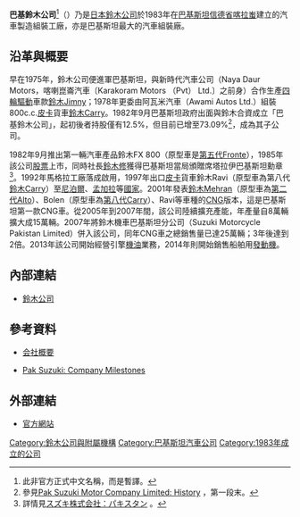 {{Infobox company
| name           = 巴基鈴木公司<br>Pak Suzuki Motor Company Limited
| logo           = [[File:Suzuki_Motor_Corporation_logo.svg|150px]]
| type           = [[上市公司|上市公司]]
| traded_as      = KSE: PSMC
| company_slogan = 生活的方式（Way of Life）
| foundation     = 1983年
| predecessor    = 
| location       = {{PAK}}[[信德省|信德省]][[喀拉蚩|喀拉蚩]]
| key_people     = 社長：永尾博文
| industry       = [[汽車|汽車]]製造業
| products       = 汽車
| capital        = 8億2,299萬[[巴基斯坦盧比|巴基斯坦盧比]]（2014年12月）
| revenue        = 41,033,012美元（2014年9月）
| net_income     = 1,610,452美元（2014年9月）
| num_employees  = 約1,200人（2014年12月） 
| parent         = [[鈴木公司|鈴木公司]]
| homepage       = {{URL|http://www.paksuzuki.com.pk/}}
}}
'''巴基鈴木公司'''<ref>此非官方正式中文名稱，而是暫譯。</ref>（{{lang-en|Pak Suzuki Motor Company Limited}}）乃是[[日本|日本]][[鈴木公司|鈴木公司]]於1983年在[[巴基斯坦|巴基斯坦]][[信德省|信德省]][[喀拉蚩|喀拉蚩]]建立的汽車製造組裝工廠，亦是巴基斯坦最大的汽車組裝廠。

== 沿革與概要 ==
早在1975年，鈴木公司便進軍巴基斯坦，與新時代汽車公司（Naya Daur Motors，喀喇崑崙汽車〔Karakoram Motors （Pvt） Ltd.〕之前身）合作生產[[四輪驅動|四輪驅動]]車款[[鈴木Jimny|鈴木Jimny]]；1978年更委由阿瓦米汽車（Awami Autos Ltd.）組裝800c.c.[[皮卡|皮卡]]貨車[[鈴木Carry|鈴木Carry]]。1982年9月巴基斯坦政府出面與鈴木合資成立「巴基鈴木公司」，起初後者持股僅有12.5%，但目前已增至73.09%<ref>參見{{en}}[http://www.paksuzuki.com.pk/Automobile/Pages/History.aspx Pak Suzuki Motor Company Limited: History] {{Wayback|url=http://www.paksuzuki.com.pk/Automobile/Pages/History.aspx |date=20131220002834 }}，第一段末。</ref>，成為其子公司。

1982年9月推出第一輛汽車產品鈴木FX 800（原型車是[[鈴木Fronte#第五代SS30/SS40/SS80型（1979年-1984年）|第五代Fronte]]），1985年該公司[[股票|股票]]上市，同時社長[[鈴木修_(企業家)|鈴木修]]獲得巴基斯坦當局頒贈席塔拉伊巴基斯坦勳章<ref>詳情見{{en}}[http://saiyo.suzuki.co.jp/graduate/global/pakistan/index.html スズキ株式会社：パキスタン] {{webarchive|url=https://web.archive.org/web/20150120123319/http://saiyo.suzuki.co.jp/graduate/global/pakistan/index.html |date=2015-01-20 }}。</ref>。1992年馬格拉工廠落成啟用，1997年出口[[皮卡|皮卡]]貨車鈴木Ravi（原型車為第八代[[鈴木Carry|鈴木Carry]]）至[[尼泊爾|尼泊爾]]、[[孟加拉|孟加拉]]等[[國家|國家]]。2001年發表[[鈴木Mehran|鈴木Mehran]]（原型車為[[鈴木Alto#第二代CA71V/72V/CC71V/72V型（1984年-1988年）|第二代Alto]]）、Bolen（原型車為[[鈴木Carry#第八代DA71T/DB71T/DA81T/DA41T/DB41T/DA51T/DB51T系（1985年-1991年）|第八代Carry]]）、Ravi等車種的[[壓縮天然氣|CNG]]版本，這是巴基斯坦第一款CNG車。從2005年到2007年間，該公司陸續擴充產能，年產量自8萬輛擴大成15萬輛。2007年將鈴木機車巴基斯坦分公司（Suzuki Motorcycle Pakistan Limited）併入該公司，同年CNG車之總銷售量已達25萬輛；3年後達到2倍。2013年該公司開始經營引擎[[機油|機油]]業務，2014年則開始銷售船舶用[[發動機|發動機]]。

== 內部連結 ==
* [[鈴木公司|鈴木公司]]

== 參考資料 ==
* {{ja}}[https://web.archive.org/web/20150120132030/http://www.globalsuzuki.com/corporate/outline/pdf/company_profile_2014.pdf 会社概要]
* {{en}}[http://www.paksuzuki.com.pk/Automobile/Pages/Milestone.aspx Pak Suzuki: Company Milestones] {{Wayback|url=http://www.paksuzuki.com.pk/Automobile/Pages/Milestone.aspx |date=20110924130316 }}
{{reflist}}

== 外部連結 ==
* {{en}}[http://www.paksuzuki.com.pk/ 官方網站] {{Wayback|url=http://www.paksuzuki.com.pk/ |date=20090414154524 }}

[[Category:鈴木公司與附屬機構|Category:鈴木公司與附屬機構]]
[[Category:巴基斯坦汽車公司|Category:巴基斯坦汽車公司]]
[[Category:1983年成立的公司|Category:1983年成立的公司]]